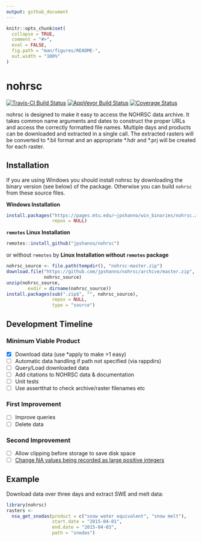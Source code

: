 ```yaml
---
output: github_document
---
```


<!-- README.md is generated from README.Rmd. Please edit that file -->

```r
knitr::opts_chunk$set(
  collapse = TRUE,
  comment = "#>",
  eval = FALSE,
  fig.path = "man/figures/README-",
  out.width = "100%"
)
```

# nohrsc

<!-- badges: start -->
[![Travis-CI Build Status](https://travis-ci.org/jpshanno/nohrsc.svg?branch=master)](https://travis-ci.org/jpshanno/nohrsc)
[![AppVeyor Build Status](https://ci.appveyor.com/api/projects/status/github/jpshanno/nohrsc?branch=master&svg=true)](https://ci.appveyor.com/project/jpshanno/nohrsc)
[![Coverage Status](https://img.shields.io/codecov/c/github/jpshanno/nohrsc/master.svg)](https://codecov.io/github/jpshanno/nohrsc?branch=master)
<!-- badges: end -->

nohrsc is designed to make it easy to access the NOHRSC data archive. It takes
common name arguments and dates to construct the proper URLs and access the 
correctly formatted file names. Multiple days and products can be downloaded and
extracted in a single call. The extracted rasters will be converted to \*.bil
format and an appropriate \*.hdr and \*.prj will be created for each raster.

## Installation

If you are using Windows you should install nohrsc by downloading the binary
version (see below) of the package. Otherwise you can build `nohrsc` from these
source files.

**Windows Installation**
``` r
install.packages("https://pages.mtu.edu/~jpshanno/win_binaries/nohrsc.zip", 
                 repos = NULL)
```
**`remotes` Linux Installation**
``` r
remotes::install_github("jpshanno/nohrsc")
```

or without `remotes` by
**Linux Installation without `remotes` package**
``` r
nohrsc_source <- file.path(tempdir(), "nohrsc-master.zip")
download.file("https://github.com/jpshanno/nohrsc/archive/master.zip",
              nohrsc_source)
unzip(nohrsc_source,
        exdir = dirname(nohrsc_source))
install.packages(sub(".zip$", "", nohrsc_source),
                 repos = NULL,
                 type = "source")
```
## Development Timeline
### Minimum Viable Product
- [x] Download data (use *apply to make >1 easy)
- [ ] Automatic data handling if path not specified (via rappdirs)
- [ ] Query/Load downloaded data
- [ ] Add citations to NOHRSC data & documentation
- [ ] Unit tests  
- [ ] Use assertthat to check archive/raster filenames etc  

### First Improvement
- [ ] Improve queries
- [ ] Delete data

### Second Improvement
- [ ] Allow clipping before storage to save disk space
- [ ] [Change NA values being recorded as large positive integers](https://www.nohrsc.noaa.gov/archived_data/instructions.html)


## Example

Download data over three days and extract SWE and melt data:

```r
library(nohrsc)
rasters <- 
  nsa_get_snodas(product = c("snow water equivalent", "snow melt"),
                 start.date = "2015-04-01",
                 end.date = "2015-04-03",
                 path = "snodas")
```
